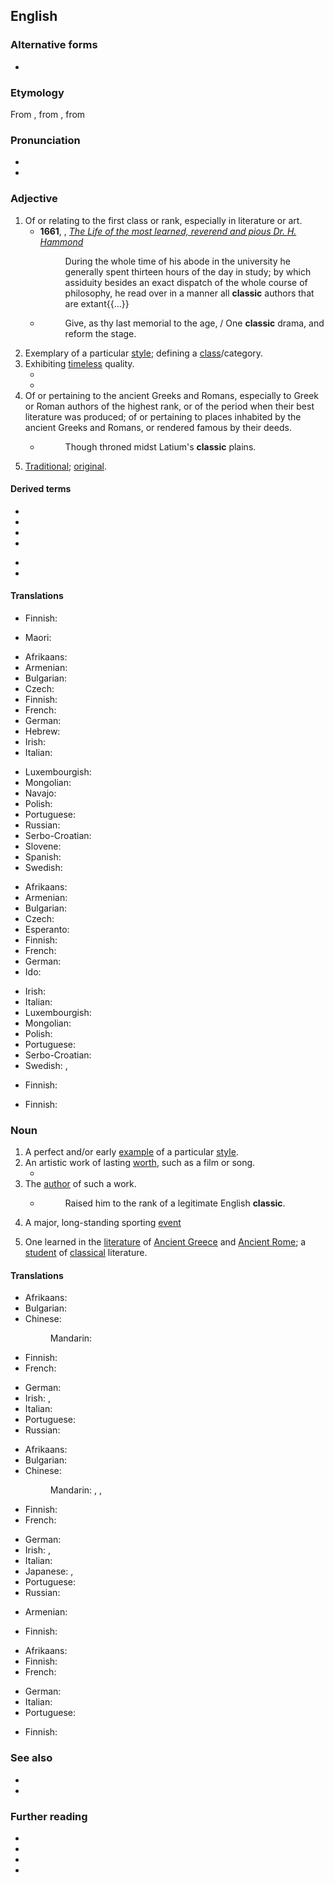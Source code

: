 {{also|clàssic}}
==English==

===Alternative forms===
* {{alter|en|classick||obsolete}}

===Etymology===
From {{etyl|fr|en}} {{m|fr|classique|}}, from {{etyl|la|en}} {{m|la|classicus||relating to the classes of Roman citizenry, especially the highest}}, from {{m|la|classis|}}

===Pronunciation===
* {{IPA|/ˈklæ.sɪk/|lang=en}}
* {{rhymes|æsɪk|lang=en}}

===Adjective===
{{en-adj}}

# Of or relating to the first class or rank, especially in literature or art.
#* '''1661''', {{w|John Fell (bishop)|John Fell}}, ''[http://archive.org/stream/a615775104worduoft/a615775104worduoft_djvu.txt The Life of the most learned, reverend and pious Dr. H. Hammond]''
#*: During the whole time of his abode in the university he generally spent thirteen hours of the day in study; by which assiduity besides an exact dispatch of the whole course of philosophy, he read over in a manner all '''classic''' authors that are extant{{...}}
#* {{rfdate||and other bibliographic particulars}} {{w|Lord Byron}}
#*: Give, as thy last memorial to the age, / One '''classic''' drama, and reform the stage.
# Exemplary of a particular [[style]]; defining a [[class]]/category.
# Exhibiting [[timeless]] quality.
#* {{quote-book|lang=en|year=1963|author={{w|Margery Allingham}}|title={{w|The China Governess}}| chapter=20| url=http://openlibrary.org/works/OL2004261W| passage=The story struck the depressingly familiar note with which true stories ring in the tried ears of experienced policemen. No one queried it. It was in the '''classic''' pattern of human weakness, mean and embarrassing and sad.}}
#* {{quote-magazine|lang=en|date=2013-01-01|author=Paul Bartel, Ashli Moore|volume=101| issue=1| page=47&ndash;48| magazine={{w|American Scientist}}| title=[http://www.americanscientist.org/issues/issues/feature/2013/1/avian-migration-the-ultimate-red-eye-flight Avian Migration: The Ultimate Red-Eye Flight]| passage=Many of these '''classic''' methods are still used, with some modern improvements. For example, with the aid of special microphones and automated sound detection software, ornithologists recently reported [&hellip;] that pine siskins (''Spinus pinus'') undergo an irregular, nomadic type of nocturnal migration.}}
# Of or pertaining to the ancient Greeks and Romans, especially to Greek or Roman authors of the highest rank, or of the period when their best literature was produced; of or pertaining to places inhabited by the ancient Greeks and Romans, or rendered famous by their deeds.
#* {{rfdate||and other bibliographic particulars}} {{w|Felicia Hemans}}
#*: Though throned midst Latium's '''classic''' plains.
# {{lb|en|euphemistic}} [[traditional|Traditional]]; [[original]].
#: {{ux|en|Users who dislike the new visual layout can return to '''classic''' mode.}}

====Derived terms====
{{der-top}}
* {{l|en|classical}}
* {{l|en|classic example}}
* {{l|en|classic female blues}}
* {{l|en|classic rock}}
{{der-mid}}
* {{l|en|classic skiing}}
* {{l|en|fall classic}}
{{der-bottom}}

====Translations====
{{trans-top|of or relating to the first class or rank}}
* Finnish: {{t+|fi|klassinen}}
{{trans-mid}}
* Maori: {{t|mi|tauhira  }}
{{trans-bottom}}

{{trans-top|exemplary of a particular style}}
* Afrikaans: {{t+|af|klassiek}}
* Armenian: {{t+|hy|դասական}}
* Bulgarian: {{t+|bg|класически}}
* Czech: {{t+|cs|klasický|m}}
* Finnish: {{t+|fi|klassinen}}
* French: {{t+|fr|classique|m|f}}
* German: {{t+|de|klassisch}}
* Hebrew: {{t|he|קלאסי|m|tr=klasi}}
* Irish: {{t|ga|clasaiceach}}
* Italian: {{t+|it|classico}}
{{trans-mid}}
* Luxembourgish: {{t|lb|klassesch}}
* Mongolian: {{t-needed|mn}}
* Navajo: {{t|nv|wódáanii}}
* Polish: {{t+|pl|klasyczny|m}}
* Portuguese: {{t+|pt|clássico}}
* Russian: {{t+|ru|класси́ческий}}
* Serbo-Croatian: {{t+|sh|klàsičan}}
* Slovene: {{t+|sl|klasičen}}
* Spanish: {{t+|es|clásico}}
* Swedish: {{t+|sv|klassisk}}
{{trans-bottom}}

{{trans-top|exhibiting timeless quality}}
* Afrikaans: {{t+|af|klassiek}}
* Armenian: {{t+|hy|դասական}}
* Bulgarian: {{t+|bg|класически}}
* Czech: {{t+|cs|klasický|m}}
* Esperanto: {{t|eo|klasika}}
* Finnish: {{t+|fi|klassinen}}
* French: {{t+|fr|classique|m|f}}
* German: {{t+|de|klassisch}}
* Ido: {{t+|io|klasika}}
{{trans-mid}}
* Irish: {{t|ga|clasaiceach}}
* Italian: {{t+|it|classico}}
* Luxembourgish: {{t|lb|klassesch}}
* Mongolian: {{t-needed|mn}}
* Polish: {{t+|pl|klasyczny|m}}
* Portuguese: {{t+|pt|clássico}}
* Serbo-Croatian: {{t+|sh|klàsičan}}
* Swedish: {{t+|sv|tidlös}}, {{t+|sv|klassisk}}
{{trans-bottom}}

{{trans-top|of or pertaining to the ancient Greeks and Romans}}
* Finnish: {{t|fi|antiikin}} {{qualifier|genitive of noun "[[antiikki]]"}}
{{trans-mid}}
{{trans-bottom}}

{{trans-top|traditional, original}}
* Finnish: {{t+|fi|perinteinen}}
{{trans-mid}}
{{trans-bottom}}

===Noun===
{{en-noun}}

# A perfect and/or early [[example]] of a particular [[style]].
# An artistic work of lasting [[worth]], such as a film or song.
#*{{quote-text|lang=en|title=Rush Hour 2|publisher=New Line Cinema|author=Jeff Nathanson|year=2001|passage=JAMES CARTER: The man's destroying a '''classic'''!|url=https://www.youtube.com/watch?v=OfORiypbhkg}}
# The [[author]] of such a work.
#* {{rfdate||and other bibliographic particulars}} {{w|Macaulay}}
#*: Raised him to the rank of a legitimate English '''classic'''.
# A major, long-standing sporting [[event]]
# {{lb|en|dated}} One learned in the [[literature]] of [[Ancient Greece]] and [[Ancient Rome]]; a [[student]] of [[classical]] literature.

====Translations====
{{trans-top|example}}
* Afrikaans: {{t+|af|klassieke}}
* Bulgarian: {{t+|bg|образе́ц|m}}
* Chinese:
*: Mandarin: {{t+|cmn|典型|tr=diǎnxíng|sc=Hani}}
* Finnish: {{t+|fi|klassikko}}
* French: {{t+|fr|classique|m}}
{{trans-mid}}
* German: {{t+|de|Klassiker|m}}
* Irish: {{t|ga|clasaic|f}}, {{t|ga|clasaiceach|m}}
* Italian: {{t+|it|classico|m}}
* Portuguese: {{t+|pt|clássico|m}}
* Russian: {{t+|ru|образе́ц|m}}
{{trans-bottom}}

{{trans-top|lasting work}}
* Afrikaans: {{t+|af|klassieke}}
* Bulgarian: {{t+|bg|кла́сика|f}}
* Chinese:
*: Mandarin: {{t+|cmn|經典|sc=Hani}}, {{t+|cmn|经典|tr=jīngdiǎn|sc=Hani}}, {{t+|cmn|名著|tr=míngzhù|sc=Hani}}
* Finnish: {{t+|fi|klassikko}}
* French: {{t+|fr|classique|m}}
{{trans-mid}}
* German: {{t+|de|Klassiker|m}}
* Irish: {{t|ga|clasaic|f}}, {{t|ga|clasaiceach|m}}
* Italian: {{t+|it|classico|m}}
* Japanese: {{t|ja|クラシック|tr=kurashikku|sc=Jpan}}, {{t+|ja|古典|tr=こてん, koten|sc=Jpan}}
* Portuguese: {{t+|pt|clássico|m}}
* Russian: {{t+|ru|кла́ссика|f}}
{{trans-bottom}}

{{trans-top|author}}
* Armenian: {{t+|hy|դասական}}
{{trans-mid}}
* Finnish: {{t+|fi|klassikko}}
{{trans-bottom}}

{{trans-top|sports event}}
* Afrikaans: {{t+|af|klassieke}}
* Finnish: {{t+|fi|klassikko}}
* French: {{t+|fr|classique|m}}
{{trans-mid}}
* German: {{t+|de|Klassiker|m}}
* Italian: {{t+|it|classico|m}}
* Portuguese: {{t+|pt|clássico|m}}
{{trans-bottom}}

{{trans-top|learned one}}
* Finnish: {{t|fi|klassisti}}
{{trans-mid}}
{{trans-bottom}}

===See also===
* {{l|en|classical}}
* {{l|en|classics}}

===Further reading===
* {{R:Webster 1913}}
* {{R:Century 1911}}
* {{R:OneLook}}
* {{R:GNV|classical, classic}}